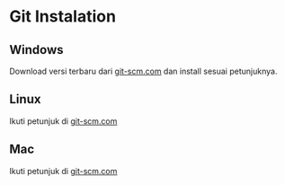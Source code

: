 # Git Instalation

## Windows

Download versi terbaru dari [git-scm.com](https://git-scm.com/) dan install sesuai petunjuknya.

## Linux

Ikuti petunjuk di [git-scm.com](https://git-scm.com/download/linux)

## Mac

Ikuti petunjuk di [git-scm.com](https://git-scm.com/download/mac)
